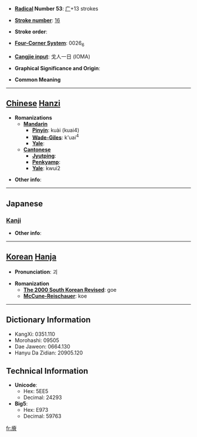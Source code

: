 * '''[[Wiktionary:Chinese radical index| Radical]] Number 53''': [[Wiktionary:Chinese radical index 广|广]]+13 strokes

* '''[[Wiktionary:Chinese total strokes index|Stroke number]]''': [[Wiktionary:Chinese total strokes index 16|16]]

* '''Stroke order''': 

* '''[[Wiktionary:Chinese four corner index|Four-Corner System]]''': 0026<sub>6</sub>

* '''[[Wiktionary:Chinese Cangjie index|Cangjie input]]''': 戈人一日 (IOMA)

* '''Graphical Significance and Origin''': 

* '''Common Meaning'''

----

== [[Chinese]] [[Hanzi]] ==

* '''Romanizations'''
** '''[[Mandarin]]'''
*** '''[[Pinyin]]''': kuài (kuai4)
*** '''[[Wade-Giles]]''': k'uai<sup>4</sup>
*** '''[[Yale]]''': 
** '''[[Cantonese]]'''
*** '''[[Jyutping]]''':
*** '''[[Penkyamp]]''': 
*** '''[[Yale]]''': kwui2

* '''Other info''': 

----

==Japanese==
===[[Kanji]]===
{{kanji|on readings=[[かい]] (kai), [[け]] (ke)
|kun readings=[[まぐさぐら]] (magusagura), [[くら]] (kura)
}}

* '''Other info''':  

----

== [[Korean]] [[Hanja]] ==

* '''Pronunciation''': 괴

* '''Romanization'''
** '''[[The 2000 South Korean Revised Romanization|The 2000 South Korean Revised]]''': goe
** '''[[McCune-Reischauer]]''': koe

----

== Dictionary Information ==

* KangXi: 0351.110
* Morohashi: 09505
* Dae Jaweon: 0664.130
* Hanyu Da Zidian: 20905.120

== Technical Information ==

* '''Unicode''':
** Hex: 5EE5
** Decimal: 24293
* '''Big5''':
** Hex: E973
** Decimal: 59763

[[fr:廥]]